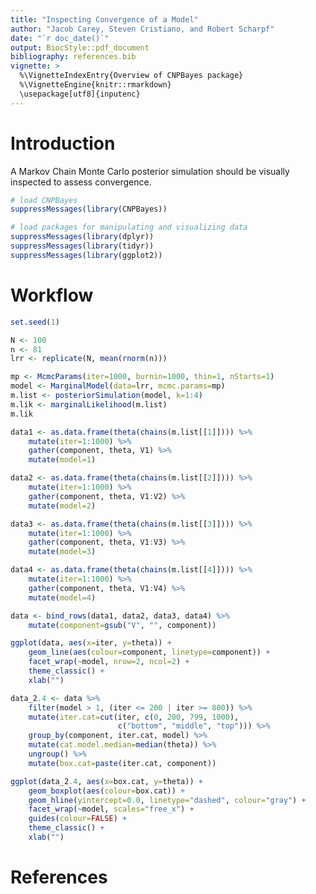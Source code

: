 ```yaml
---
title: "Inspecting Convergence of a Model"
author: "Jacob Carey, Steven Cristiano, and Robert Scharpf"
date: "`r doc_date()`"
output: BiocStyle::pdf_document
bibliography: references.bib
vignette: >
  %\VignetteIndexEntry{Overview of CNPBayes package}
  %\VignetteEngine{knitr::rmarkdown}
  \usepackage[utf8]{inputenc} 
---
```


# Introduction

A Markov Chain Monte Carlo posterior simulation should be visually inspected to assess convergence.

```r
# load CNPBayes
suppressMessages(library(CNPBayes))

# load packages for manipulating and visualizing data
suppressMessages(library(dplyr))
suppressMessages(library(tidyr))
suppressMessages(library(ggplot2))
```

# Workflow

```r
set.seed(1)

N <- 100
n <- 81
lrr <- replicate(N, mean(rnorm(n)))

mp <- McmcParams(iter=1000, burnin=1000, thin=1, nStarts=1)
model <- MarginalModel(data=lrr, mcmc.params=mp)
m.list <- posteriorSimulation(model, k=1:4)
m.lik <- marginalLikelihood(m.list)
m.lik
```

```r
data1 <- as.data.frame(theta(chains(m.list[[1]]))) %>%
    mutate(iter=1:1000) %>%
    gather(component, theta, V1) %>%
    mutate(model=1)

data2 <- as.data.frame(theta(chains(m.list[[2]]))) %>%
    mutate(iter=1:1000) %>%
    gather(component, theta, V1:V2) %>%
    mutate(model=2)

data3 <- as.data.frame(theta(chains(m.list[[3]]))) %>%
    mutate(iter=1:1000) %>%
    gather(component, theta, V1:V3) %>%
    mutate(model=3)

data4 <- as.data.frame(theta(chains(m.list[[4]]))) %>%
    mutate(iter=1:1000) %>%
    gather(component, theta, V1:V4) %>%
    mutate(model=4)

data <- bind_rows(data1, data2, data3, data4) %>%
    mutate(component=gsub("V", "", component))

ggplot(data, aes(x=iter, y=theta)) +
    geom_line(aes(colour=component, linetype=component)) +
    facet_wrap(~model, nrow=2, ncol=2) +
    theme_classic() +
    xlab("")
```

```r
data_2.4 <- data %>%
    filter(model > 1, (iter <= 200 | iter >= 800)) %>%
    mutate(iter.cat=cut(iter, c(0, 200, 799, 1000),
                        c("bottom", "middle", "top"))) %>%
    group_by(component, iter.cat, model) %>%
    mutate(cat.model.median=median(theta)) %>%
    ungroup() %>%
    mutate(box.cat=paste(iter.cat, component))

ggplot(data_2.4, aes(x=box.cat, y=theta)) +
    geom_boxplot(aes(colour=box.cat)) +
    geom_hline(yintercept=0.0, linetype="dashed", colour="gray") +
    facet_wrap(~model, scales="free_x") +
    guides(colour=FALSE) +
    theme_classic() +
    xlab("")
```

# References
